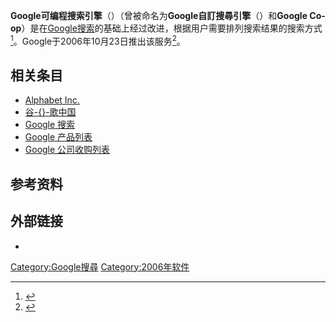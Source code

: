 {{Infobox website 
| name                 = Google可编程搜索引擎
| logo                 = Google Custom Search logo.png
| logo_size            = 300px
| url                  = {{URL|https://cse.google.com|cse.google.com}}
| commercial           = 是
| type                 = [[搜索引擎|搜索引擎]]
| registration         = 自选 
| owner                = [[Alphabet|Alphabet]]（[[Google|Google]]）
| author               = [[Google|Google]]
| revenue              = 源自[[AdWords|AdWords]]
| programming_language = [[C++|C++]]<ref>{{cite web | url=http://infolab.stanford.edu/~backrub/google.html | title=The Anatomy of a Large-Scale Hypertextual Web Search Engine | publisher=Computer Science Department, Stanford University, Stanford, CA | accessdate=January 27, 2009 | archive-date=2012-03-30 | archive-url=https://www.webcitation.org/66YJZq2dx?url=http://infolab.stanford.edu/~backrub/google.html | dead-url=no }}</ref>   
| launch_date          = {{start date and age|2006|10|24}} （作为Google Co-op）
| current_status       = 活跃
}}

'''Google可编程搜索引擎'''（{{lang-en|Google Programmable Search Engine|link=yes}}）（曾被命名为'''Google自訂搜尋引擎'''（{{lang-en|Google Custom Search}}）和'''Google Co-op'''）是在[[Google搜索|Google搜索]]的基础上经过改进，根据用户需要排列搜索结果的搜索方式<ref>{{cite web|last1=Signorini|first1=A|last2=Gulli|first2=A|title=The Indexable Web is More than 11.5 billion pages|url=http://www.nohatsmarketing.com/the-indexable-web.pdf|accessdate=31 July 2014|archive-url=https://web.archive.org/web/20140810141837/http://www.nohatsmarketing.com/the-indexable-web.pdf|archive-date=2014-08-10|dead-url=yes}}</ref>。Google于2006年10月23日推出该服务<ref>{{cite web|title=The Power of Google Search is Now Customizable|url=http://googlepress.blogspot.in/2006/10/power-of-google-search-is-now_23.html|publisher=Google News|accessdate=27 August 2015|archive-url=https://web.archive.org/web/20160305231958/http://googlepress.blogspot.in/2006/10/power-of-google-search-is-now_23.html|archive-date=2016-03-05|dead-url=yes}}</ref>。

==相关条目==
{{Div col}}
*[[Alphabet_Inc.|Alphabet Inc.]]
*[[谷歌中国|谷-{}-歌中国]]
*[[Google搜索|Google 搜索]]
*[[Google产品列表|Google 产品列表]]
*[[Google公司收购列表|Google 公司收购列表]]
{{Div col end}}

== 参考资料 ==
{{reflist|2}}

== 外部链接 ==
* {{official website}}

{{Google公司}}

[[Category:Google搜尋|Category:Google搜尋]]
[[Category:2006年软件|Category:2006年软件]]